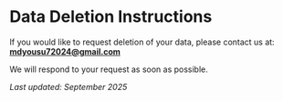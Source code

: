 # Data Deletion Instructions

If you would like to request deletion of your data, please contact us at:  
**mdyousu72024@gmail.com**

We will respond to your request as soon as possible.

_Last updated: September 2025_
